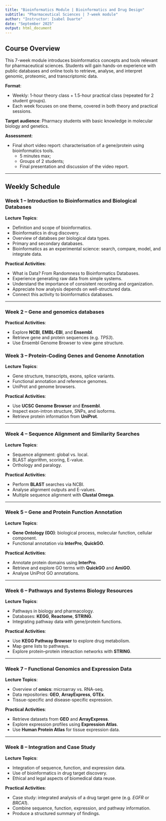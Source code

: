 ```yaml
---
title: "Bioinformatics Module | Bioinformatics and Drug Design"
subtitle: "Pharmaceutical Sciences | 7-week module"
author: "Instructor: Isabel Duarte"
date: "September 2025"
output: html_document
---
```


## Course Overview

This 7-week module introduces bioinformatics concepts and tools relevant for pharmaceutical sciences. Students will gain hands-on experience with public databases and online tools to retrieve, analyse, and interpret genomic, proteomic, and transcriptomic data.

**Format**:  

- Weekly: 1-hour theory class + 1.5-hour practical class (repeated for 2 student groups).
- Each week focuses on one theme, covered in both theory and practical sessions.


**Target audience**: Pharmacy students with basic knowledge in molecular biology and genetics.

**Assessment**:

- Final short video report: characterisation of a gene/protein using bioinformatics tools.
  - 5 minutes max;
  - Groups of 2 students;
  - Final presentation and discussion of the video report.

---

## Weekly Schedule

### Week 1 – Introduction to Bioinformatics and Biological Databases

**Lecture Topics**:

- Definition and scope of bioinformatics.
- Bioinformatics in drug discovery.
- Overview of databses per biological data types.
- Primary and secondary databases.
- Bioinformatics as an experimental science: search, compare, model, and integrate data.


**Practical Activities**:

- What is Data? From Randomness to Bioinformatics Databases.
- Experience generating raw data from simple systems.
- Understand the importance of consistent recording and organization.
- Appreciate how analysis depends on well-structured data.
- Connect this activity to bioinformatics databases.

---

### Week 2 – Gene and genomics databases

**Practical Activities**:

- Explore **NCBI**, **EMBL-EBI**, and **Ensembl**.
- Retrieve gene and protein sequences (e.g. *TP53*).
- Use Ensembl Genome Browser to view gene structure.


### Week 3 – Protein-Coding Genes and Genome Annotation

**Lecture Topics**:

- Gene structure, transcripts, exons, splice variants.
- Functional annotation and reference genomes.
- UniProt and genome browsers.

**Practical Activities**:

- Use **UCSC Genome Browser** and **Ensembl**.
- Inspect exon-intron structure, SNPs, and isoforms.
- Retrieve protein information from **UniProt**.

---

### Week 4 – Sequence Alignment and Similarity Searches

**Lecture Topics**:

- Sequence alignment: global vs. local.
- BLAST algorithm, scoring, E-value.
- Orthology and paralogy.

**Practical Activities**:

- Perform **BLAST** searches via NCBI.
- Analyse alignment outputs and E-values.
- Multiple sequence alignment with **Clustal Omega**.

---

### Week 5 – Gene and Protein Function Annotation

**Lecture Topics**:

- **Gene Ontology (GO)**: biological process, molecular function, cellular component.
- Functional annotation via **InterPro**, **QuickGO**.

**Practical Activities**:

- Annotate protein domains using **InterPro**.
- Retrieve and explore GO terms with **QuickGO** and **AmiGO**.
- Analyse UniProt GO annotations.

---

### Week 6 – Pathways and Systems Biology Resources

**Lecture Topics**:

- Pathways in biology and pharmacology.
- Databases: **KEGG**, **Reactome**, **STRING**.
- Integrating pathway data with gene/protein functions.

**Practical Activities**:

- Use **KEGG Pathway Browser** to explore drug metabolism.
- Map gene lists to pathways.
- Explore protein–protein interaction networks with **STRING**.

---

### Week 7 – Functional Genomics and Expression Data

**Lecture Topics**:

- Overview of **omics**: microarray vs. RNA-seq.
- Data repositories: **GEO**, **ArrayExpress**, **GTEx**.
- Tissue-specific and disease-specific expression.

**Practical Activities**:

- Retrieve datasets from **GEO** and **ArrayExpress**.
- Explore expression profiles using **Expression Atlas**.
- Use **Human Protein Atlas** for tissue expression data.

---

### Week 8 – Integration and Case Study

**Lecture Topics**:

- Integration of sequence, function, and expression data.
- Use of bioinformatics in drug target discovery.
- Ethical and legal aspects of biomedical data reuse.

**Practical Activities**:

- Case study: integrated analysis of a drug target gene (e.g. *EGFR* or *BRCA1*).
- Combine sequence, function, expression, and pathway information.
- Produce a structured summary of findings.


